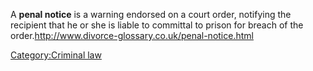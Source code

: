 {{Copy to Wiktionary}}

A '''penal notice''' is a warning endorsed on a court order, notifying the recipient that he or she is liable to committal to prison for breach of the order.[[http://www.divorce-glossary.co.uk/penal-notice.html]]

{{law-stub}}
[[Category:Criminal law]]